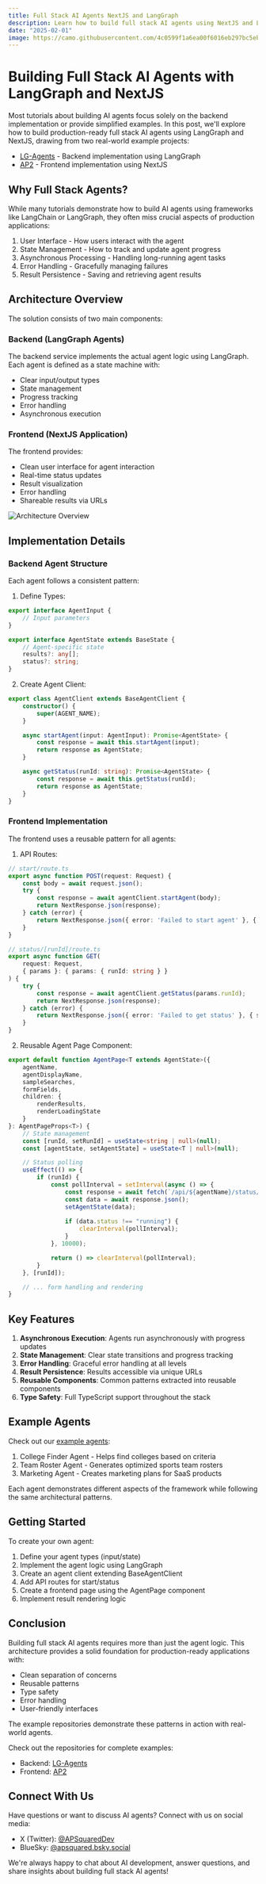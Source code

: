 ```yaml
---
title: Full Stack AI Agents NextJS and LangGraph
description: Learn how to build full stack AI agents using NextJS and LangGraph with source code
date: "2025-02-01"
image: https://camo.githubusercontent.com/4c0599f1a6ea00f6016eb297bc5eb0c8739dfba77afb50102c0ec10182355ae7/68747470733a2f2f6170737175617265642e636f2f6167656e745f617263682e706e67
---
```


# Building Full Stack AI Agents with LangGraph and NextJS

Most tutorials about building AI agents focus solely on the backend implementation or provide simplified examples. In this post, we'll explore how to build production-ready full stack AI agents using LangGraph and NextJS, drawing from two real-world example projects:

- [LG-Agents](https://github.com/apsquared/lg-agents) - Backend implementation using LangGraph
- [AP2](https://github.com/apsquared/ap2) - Frontend implementation using NextJS

## Why Full Stack Agents?

While many tutorials demonstrate how to build AI agents using frameworks like LangChain or LangGraph, they often miss crucial aspects of production applications:

1. User Interface - How users interact with the agent
2. State Management - How to track and update agent progress
3. Asynchronous Processing - Handling long-running agent tasks
4. Error Handling - Gracefully managing failures
5. Result Persistence - Saving and retrieving agent results

## Architecture Overview

The solution consists of two main components:

### Backend (LangGraph Agents)

The backend service implements the actual agent logic using LangGraph. Each agent is defined as a state machine with:

- Clear input/output types
- State management
- Progress tracking
- Error handling
- Asynchronous execution

### Frontend (NextJS Application)

The frontend provides:

- Clean user interface for agent interaction
- Real-time status updates
- Result visualization
- Error handling
- Shareable results via URLs

![Architecture Overview](https://camo.githubusercontent.com/4c0599f1a6ea00f6016eb297bc5eb0c8739dfba77afb50102c0ec10182355ae7/68747470733a2f2f6170737175617265642e636f2f6167656e745f617263682e706e67)


## Implementation Details

### Backend Agent Structure

Each agent follows a consistent pattern:

1. Define Types:
```typescript
export interface AgentInput {
    // Input parameters
}

export interface AgentState extends BaseState {
    // Agent-specific state
    results?: any[];
    status?: string;
}
```

2. Create Agent Client:
```typescript
export class AgentClient extends BaseAgentClient {
    constructor() {
        super(AGENT_NAME);
    }

    async startAgent(input: AgentInput): Promise<AgentState> {
        const response = await this.startAgent(input);
        return response as AgentState;
    }

    async getStatus(runId: string): Promise<AgentState> {
        const response = await this.getStatus(runId);
        return response as AgentState;
    }
}
```

### Frontend Implementation

The frontend uses a reusable pattern for all agents:

1. API Routes:
```typescript
// start/route.ts
export async function POST(request: Request) {
    const body = await request.json();
    try {
        const response = await agentClient.startAgent(body);
        return NextResponse.json(response);
    } catch (error) {
        return NextResponse.json({ error: 'Failed to start agent' }, { status: 500 });
    }
}

// status/[runId]/route.ts
export async function GET(
    request: Request,
    { params }: { params: { runId: string } }
) {
    try {
        const response = await agentClient.getStatus(params.runId);
        return NextResponse.json(response);
    } catch (error) {
        return NextResponse.json({ error: 'Failed to get status' }, { status: 500 });
    }
}
```

2. Reusable Agent Page Component:
```typescript
export default function AgentPage<T extends AgentState>({
    agentName,
    agentDisplayName,
    sampleSearches,
    formFields,
    children: {
        renderResults,
        renderLoadingState
    }
}: AgentPageProps<T>) {
    // State management
    const [runId, setRunId] = useState<string | null>(null);
    const [agentState, setAgentState] = useState<T | null>(null);

    // Status polling
    useEffect(() => {
        if (runId) {
            const pollInterval = setInterval(async () => {
                const response = await fetch(`/api/${agentName}/status/${runId}`);
                const data = await response.json();
                setAgentState(data);
                
                if (data.status !== "running") {
                    clearInterval(pollInterval);
                }
            }, 10000);

            return () => clearInterval(pollInterval);
        }
    }, [runId]);

    // ... form handling and rendering
}
```

## Key Features

1. **Asynchronous Execution**: Agents run asynchronously with progress updates
2. **State Management**: Clear state transitions and progress tracking
3. **Error Handling**: Graceful error handling at all levels
4. **Result Persistence**: Results accessible via unique URLs
5. **Reusable Components**: Common patterns extracted into reusable components
6. **Type Safety**: Full TypeScript support throughout the stack

## Example Agents

Check out our [example agents](https://www.apsquared.co/tools):

1. College Finder Agent - Helps find colleges based on criteria
2. Team Roster Agent - Generates optimized sports team rosters
3. Marketing Agent - Creates marketing plans for SaaS products

Each agent demonstrates different aspects of the framework while following the same architectural patterns.

## Getting Started

To create your own agent:

1. Define your agent types (input/state)
2. Implement the agent logic using LangGraph
3. Create an agent client extending BaseAgentClient
4. Add API routes for start/status
5. Create a frontend page using the AgentPage component
6. Implement result rendering logic

## Conclusion

Building full stack AI agents requires more than just the agent logic. This architecture provides a solid foundation for production-ready applications with:

- Clean separation of concerns
- Reusable patterns
- Type safety
- Error handling
- User-friendly interfaces

The example repositories demonstrate these patterns in action with real-world agents.

Check out the repositories for complete examples:
- Backend: [LG-Agents](https://github.com/apsquared/lg-agents)
- Frontend: [AP2](https://github.com/apsquared/ap2)

## Connect With Us

Have questions or want to discuss AI agents? Connect with us on social media:

- X (Twitter): [@APSquaredDev](https://twitter.com/APSquaredDev)
- BlueSky: [@apsquared.bsky.social](https://bsky.app/profile/apsquared.bsky.social)

We're always happy to chat about AI development, answer questions, and share insights about building full stack AI agents!

